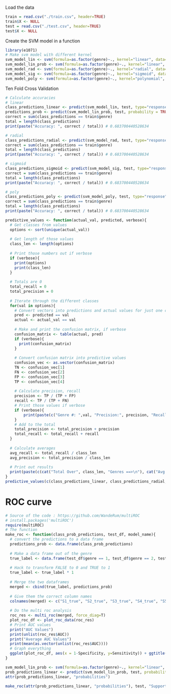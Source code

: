 Load the data
```r
train = read.csv("./train.csv", header=TRUE)
train$X <- NULL
test = read.csv("./test.csv", header=TRUE)
test$X <- NULL
```


Create the SVM model in a function 
```r
library(e1071)
# Make svm model with different kernel
svm_model_lin <- svm(formula=as.factor(genre)~., kernel="linear", data=train, type="C-classification")
svm_model_lin_prob <- svm(formula=as.factor(genre)~., kernel="linear", data=train, probability = TRUE)
svm_model_rad <- svm(formula=as.factor(genre)~., kernel="radial", data=train, type="C-classification")
svm_model_sig <- svm(formula=as.factor(genre)~., kernel="sigmoid", data=train, type="C-classification")
svm_model_poly <- svm(formula=as.factor(genre)~., kernel="polynomial", data=train, type="C-classification")
```


Ten Fold Cross Validation
```r
# Calculate accuracies
# linear
class_predictions_linear <- predict(svm_model_lin, test, type="response")
predictions_prob <- predict(svm_model_lin_prob, test, probability = TRUE)
correct = sum(class_predictions == train$genre) 
total = length(class_predictions)
print(paste("Accuracy: ", correct / total)) # 0.683700440528634

# radial
class_predictions_radial <- predict(svm_model_rad, test, type="response")
correct = sum(class_predictions == train$genre)
total = length(class_predictions)
print(paste("Accuracy: ", correct / total)) # 0.683700440528634

# sigmoid
class_predictions_sigmoid <- predict(svm_model_sig, test, type="response")
correct = sum(class_predictions == train$genre)
total = length(class_predictions)
print(paste("Accuracy: ", correct / total)) # 0.683700440528634

# poly
class_predictions_poly <- predict(svm_model_poly, test, type="response")
correct = sum(class_predictions == train$genre)
total = length(class_predictions)
print(paste("Accuracy: ", correct / total)) # 0.683700440528634
```

```r
predictive_values <- function(actual_val, predicted, verbose){
  # Get classes from values
  options <- sort(unique(actual_val))
  
  # Get length of those values
  class_len <- length(options)
  
  # Print those numbers out if verbose
  if (verbose){
    print(options)
    print(class_len)
  }
  
  # Totals are 0
  total_recall = 0
  total_precision = 0
  
  # Iterate through the different classes
  for(val in options){
    # Convert vectors into predictions and actual values for just one class
    pred <- predicted == val
    actual <- actual_val == val
    
    # Make and print the confusion matrix, if verbose
    confusion_matrix <- table(actual, pred)
    if (verbose){
      print(confusion_matrix)
    }
  
    # Convert confusion matrix into predictive values
    confusion_vec <- as.vector(confusion_matrix)
    TN <- confusion_vec[1]
    FN <- confusion_vec[2]
    FP <- confusion_vec[3]
    TP <- confusion_vec[4]
    
    # Calculate precision, recall
    precision <- TP / (TP + FP)
    recall <- TP / (TP + FN)
    # Print those values if verbose
    if (verbose){
        print(paste(c("Genre #: ",val, "Precision:", precision, "Recall:", recall)))
    }
    # Add to the total
    total_precision <- total_precision + precision
    total_recall <- total_recall + recall
  }
  
  # Calculate averages
  avg_recall <- total_recall / class_len
  avg_precision <- total_precision / class_len
  
  # Print out results
  print(paste(c(cat("Total Over", class_len, "Genres ==>\n"), cat("Avg Precision:", avg_precision, "\n"), cat("Avg Recall:", avg_recall, "\n"))))
}
predictive_values(c(class_predictions_linear, class_predictions_radial, class_predictions_sigmoid, class_predictions_poly), c(test$genre, test$genre, test$genre, test$genre), verbose = FALSE)
```

# ROC curve

```r
# Source of the code : https://github.com/WandeRum/multiROC
# install.packages('multiROC')
require(multiROC)
# The function
make_roc <- function(class_prob_predictions, test_df, model_name){
  # convert the predictions to a data frame
  predictions_prob <- data.frame(class_prob_predictions)
  
  # Make a data frame out of the genre
  true_label <- data.frame(test_df$genre == 1, test_df$genre == 2, test_df$genre == 3, test_df$genre == 4, test_df$genre == 5, test_df$genre == 6, test_df$genre == 7)
  
  # Hack to transform FALSE to 0 and TRUE to 1
  true_label <- true_label * 1
  
  # Merge the two dataframes
  merged <- cbind(true_label, predictions_prob)
  
  # Give them the correct column names
  colnames(merged) <- c("S1_true", "S2_true", "S3_true", "S4_true", "S5_true", "S6_true", "S7_true", "S1_pred_log", "S2_pred_log", "S3_pred_log", "S4_pred_log", "S5_pred_log", "S6_pred_log", "S7_pred_log")
  
  # Do the multi roc analysis
  roc_res <- multi_roc(merged, force_diag=T)
  plot_roc_df <- plot_roc_data(roc_res)
  # Print AUC values
  print("AUC Values")
  print(unlist(roc_res$AUC))
  print("Average AUC Values")
  print(mean(as.vector(unlist(roc_res$AUC))))
  # Graph everything
  ggplot(plot_roc_df, aes(x = 1-Specificity, y=Sensitivity)) + ggtitle(model_name)  + geom_path(aes(color = Group, linetype=Method)) + geom_segment(aes(x = 0, y = 0, xend = 1, yend = 1), colour='grey', linetype = 'dotdash') + theme_bw() + theme(plot.title = element_text(hjust = 0.5), legend.justification=c(1, 0), legend.position=c(.95, .05), legend.title=element_blank(), legend.background = element_rect(fill=NULL, size=0.5, linetype="solid", colour ="black"))
}

svm_model_lin_prob <- svm(formula=as.factor(genre)~., kernel="linear", data=train, probability=TRUE)
prob_predictions_linear <- predict(svm_model_lin_prob, test, probability=TRUE)
attr(prob_predictions_linear, "probabilities")

make_roc(attr(prob_predictions_linear, "probabilities"), test, "Support Vector Machine")
```
